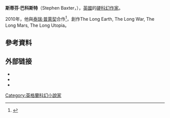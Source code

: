 {{Infobox writer
| name = 斯蒂芬·巴科斯特<br />Stephen Baxter
| image = Stephen Baxter 2005.jpg
| imagesize = 200px
| caption = 斯蒂芬·巴科斯特在2005年的{{link-en|第63屆世界科幻大會|63rd World Science Fiction Convention}}
| pseudonym =
| birth_date = {{birth date and age|1957|11|13|df=yes}}
| birth_place = [[英格蘭|英格蘭]][[利物浦|利物浦]]
| death_date =
| death_place =
| occupation = 作家
| nationality = 英國
| period =
| genre = [[硬科幻|硬科幻]]、[[架空歷史小說|架空歷史]]
| subject =
| movement =
| signature =
| website = {{URL|http://www.stephen-baxter.com/}}
}}

'''斯蒂芬·巴科斯特'''（Stephen Baxter，{{bd|1957年|11月13日|}}），[[英國|英國]]的[[硬科幻|硬科幻]][[作家|作家]]。

2010年，他與[[泰瑞·普萊契|泰瑞·普萊契]]合作<ref name="longearth">{{Cite web | title = The Long Earth | work = SFX Article | publisher = www.sfx.co.uk | year = 2010 | url = http://www.sfx.co.uk/2010/06/16/terry-pratchett-and-stephen-baxter-collaborating-on-the-long-earth/ | accessdate = 16 June 2010 | archive-date = 2010-06-19 | archive-url = https://web.archive.org/web/20100619132614/http://www.sfx.co.uk/2010/06/16/terry-pratchett-and-stephen-baxter-collaborating-on-the-long-earth/ | dead-url = no }}</ref>，創作The Long Earth, The Long War, The Long Mars, The Long Utopia。

==參考資料==
{{reflist}}

== 外部链接 ==
{{wikiquote|Stephen Baxter}}
{{Commons cat|Stephen Baxter}}
* {{official website}}
* {{Isfdb name|id=102|name=Stephen Baxter}}
* {{LCAuth|n92077680|Stephen Baxter|59|ue}}

{{Authority control}}
[[Category:英格蘭科幻小說家|Category:英格蘭科幻小說家]]